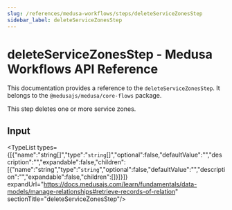 ```yaml
---
slug: /references/medusa-workflows/steps/deleteServiceZonesStep
sidebar_label: deleteServiceZonesStep
---
```



# deleteServiceZonesStep - Medusa Workflows API Reference

This documentation provides a reference to the `deleteServiceZonesStep`. It belongs to the `@medusajs/medusa/core-flows` package.

This step deletes one or more service zones.

## Input

<TypeList types={[{"name":"string[]","type":"`string`[]","optional":false,"defaultValue":"","description":"","expandable":false,"children":[{"name":"string","type":"`string`","optional":false,"defaultValue":"","description":"","expandable":false,"children":[]}]}]} expandUrl="https://docs.medusajs.com/learn/fundamentals/data-models/manage-relationships#retrieve-records-of-relation" sectionTitle="deleteServiceZonesStep"/>
